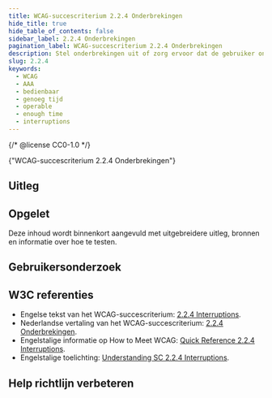 ```yaml
---
title: WCAG-succescriterium 2.2.4 Onderbrekingen
hide_title: true
hide_table_of_contents: false
sidebar_label: 2.2.4 Onderbrekingen
pagination_label: WCAG-succescriterium 2.2.4 Onderbrekingen
description: Stel onderbrekingen uit of zorg ervoor dat de gebruiker onderbrekingen kan uitzetten, behalve in noodsituaties.
slug: 2.2.4
keywords:
  - WCAG
  - AAA
  - bedienbaar
  - genoeg tijd
  - operable
  - enough time
  - interruptions
---
```


{/* @license CC0-1.0 */}


<WcagHeadingGroup level={1} conformanceLevel="Niveau AAA">
  {"WCAG-succescriterium 2.2.4 Onderbrekingen"}
</WcagHeadingGroup>

<SpotlightSection type="info">
  <Markdown omitH1 headinglevel={3}>
    <AAAMessage />
  </Markdown>
</SpotlightSection>

## Uitleg

<Summary />

## Opgelet

Deze inhoud wordt binnenkort aangevuld met uitgebreidere uitleg, bronnen en informatie over hoe te testen.

## Gebruikersonderzoek

<CTAGebruikersonderzoek />

## W3C referenties

- Engelse tekst van het WCAG-succescriterium: [<span lang="en">2.2.4 Interruptions</span>](https://www.w3.org/TR/WCAG22/#interruptions).
- Nederlandse vertaling van het WCAG-succescriterium: [2.2.4 Onderbrekingen](https://www.w3.org/Translations/WCAG22-nl/#interruptions).
- Engelstalige informatie op <span lang="en">How to Meet WCAG</span>: [<span lang="en">Quick Reference 2.2.4 Interruptions</span>](https://www.w3.org/WAI/WCAG22/quickref/#interruptions).
- Engelstalige toelichting: [<span lang="en">Understanding SC 2.2.4 Interruptions</span>](https://www.w3.org/WAI/WCAG22/Understanding/interruptions.html).

<SpotlightSection type="info">
  <Markdown omitH1 headinglevel={3}>
    <Disclaimer />
  </Markdown>
</SpotlightSection>

## Help richtlijn verbeteren

<Markdown omitH1 headinglevel={3}>
  <WCAGFooterInfo />
</Markdown>
